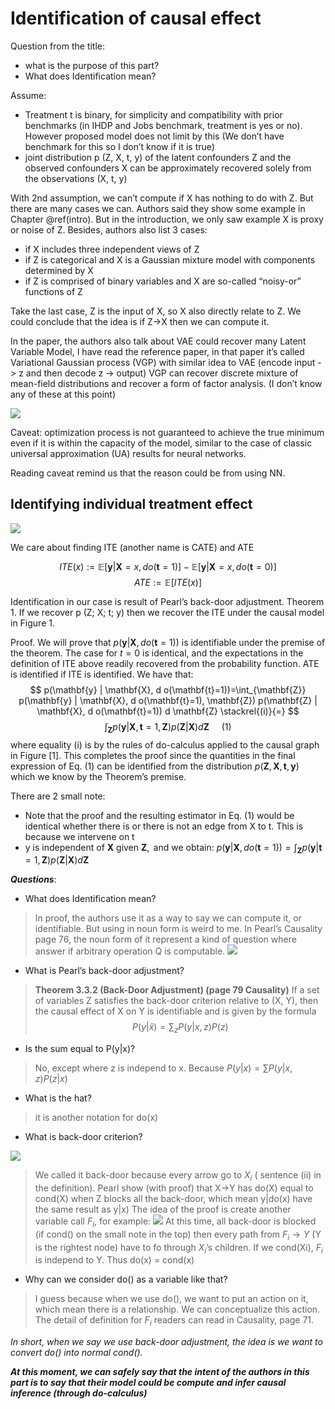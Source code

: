 # Identification of causal effect {#indentify}

Question from the title:

- what is the purpose of this part?
- What does Identification mean?

Assume:

- Treatment t is binary, for simplicity and compatibility with prior benchmarks (in IHDP and Jobs benchmark, treatment is yes or no). However proposed model does not limit by this (We don't have benchmark for this so I don't know if it is true)
- joint distribution p (Z, X, t, y) of the latent confounders Z and the observed confounders X can be approximately recovered solely from the observations (X, t, y)

With 2nd assumption, we can't compute if X has nothing to do with Z. But there are many cases we can. Authors said they show some example in Chapter \@ref(intro). But in the introduction, we only saw example X is proxy or noise of Z. Besides, authors also list 3 cases:

- if X includes three independent views of Z
- if Z is categorical and X is a Gaussian mixture model with components determined by X
- if Z is comprised of binary variables and X are so-called “noisy-or” functions of Z

Take the last case, Z is the input of X, so X also directly relate to Z. We could conclude that the idea is if Z->X then we can compute it.

In the paper, the authors also talk about VAE could recover many  Latent Variable Model, I have read the reference paper, in that paper it's called Variational Gaussian process (VGP) with similar idea to VAE (encode input -> z and then decode z -> output)
VGP can recover discrete mixture of mean-field distributions and recover a form of factor analysis. (I don't know any of these at this point)

![](imgs/2020-04-12-10-04-08.png)

Caveat: optimization process is not guaranteed to achieve the true minimum even if it is within the capacity of the model, similar to the case of classic universal approximation (UA) results for neural networks.

Reading caveat remind us that the reason could be from using NN.

## Identifying individual treatment effect

![](imgs/2020-04-12-10-06-20.png)

We care about finding ITE (another name is CATE) and ATE

$$I T E(x):=\mathbb{E}[\mathbf{y} | \mathbf{X}=x, d o(\mathbf{t}=1)]-\mathbb{E}[\mathbf{y} | \mathbf{X}=x, d o(\mathbf{t}=0)]$$
$$A T E:=\mathbb{E}[I T E(x)]$$

Identification in our case is result of Pearl’s back-door adjustment.
Theorem 1. If we recover p (Z; X; t; y) then we recover the ITE under the causal model in Figure 1.

Proof. We will prove that $p(\mathbf{y} | \mathbf{X}, d o(\mathbf{t}=1))$ is identifiable under the premise of the theorem. The case for $t=0$ is identical, and the expectations in the definition of ITE above readily recovered from the probability function. ATE is identified if ITE is identified. We have that:
$$
p(\mathbf{y} | \mathbf{X}, d o(\mathbf{t}=1))=\int_{\mathbf{Z}} p(\mathbf{y} | \mathbf{X}, d o(\mathbf{t}=1), \mathbf{Z}) p(\mathbf{Z} | \mathbf{X}, d o(\mathbf{t}=1)) d \mathbf{Z} \stackrel{(i)}{=}
$$
$$
\int_{\mathbf{Z}} p(\mathbf{y} | \mathbf{X}, \mathbf{t}=1, \mathbf{Z}) p(\mathbf{Z} | \mathbf{X}) d \mathbf{Z} \ \ \ \ \ (1)
$$
where equality (i) is by the rules of do-calculus applied to the causal graph in Figure $[1] .$ This completes the proof since the quantities in the final expression of Eq. (1) can be identified from the distribution $p(\mathbf{Z}, \mathbf{X}, \mathbf{t}, \mathbf{y})$ which we know by the Theorem's premise.

There are 2 small note:

- Note that the proof and the resulting estimator in Eq. (1) would be identical whether there is or there is not an edge from X to t. This is because we intervene on t
- $\text { y is independent of } \mathbf{X} \text { given } \mathbf{Z}, \text { and we obtain: } p(\mathbf{y} | \mathbf{X}, d o(\mathbf{t}=1))=\int_{\mathbf{Z}} p(\mathbf{y} | \mathbf{t}=1, \mathbf{Z}) p(\mathbf{Z} | \mathbf{X}) d \mathbf{Z}$

***Questions***:

- What does Identification mean?

> In proof, the authors use it as a way to say we can compute it, or identifiable. But using in noun form is weird to me. In Pearl's Causality page 76, the noun form of it represent a kind of question where answer if arbitrary operation Q is computable.
![](imgs/2020-04-12-10-24-56.png)

- What is Pearl's back-door adjustment?

> **Theorem 3.3.2 (Back-Door Adjustment) (page 79 Causality)**
If a set of variables Z satisfies the back-door criterion relative to (X, Y), then the causal effect of X on Y is identifiable and is given by the formula  
> $$P(y | \hat{x})=\sum_{z} P(y | x, z) P(z)$$

- Is the sum equal to P(y|x)?

> No, except where z is independ to x. Because $P(y|x) = \sum P(y|x,z)P(z|x)$

- What is the hat?

> it is another notation for do(x)

- What is back-door criterion?

![](imgs/2020-04-12-10-28-44.png)

> We called it back-door because every arrow go to $X_i$ ( sentence (ii) in the definition). Pearl show (with proof) that X->Y has do(X) equal to cond(X) when Z blocks all the back-door, which mean y|do(x) have the same result as y|x)
> The idea of the proof is create another variable call $F_i$, for example:
![](imgs/2020-04-12-10-32-27.png)
> At this time, all back-door is blocked (if cond() on the small note in the top) then every path from $F_i \rightarrow Y$ (Y is the rightest node) have to fo through $X_i$'s children. If we cond(Xi), $F_i$ is independ to Y. Thus do(x) = cond(x)

- Why can we consider do() as a variable like that?

> I guess because when we use do(), we want to put an action on it, which mean there is a relationship. We can conceptualize this action. The detail of definition for $F_i$ readers can read in Causality, page 71.

*In short, when we say we use back-door adjustment, the idea is we want to convert do() into normal cond().*

***At this moment, we can safely say that the intent of the authors in this part is to say that their model could be compute and infer causal inference (through do-calculus)***
